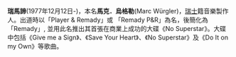 {{onesource|time=2014-06-26T03:36:44+00:00}}
{{primarysources|time=2014-06-26T03:36:44+00:00}}
{{Infobox musical artist <!-- See Wikipedia:WikiProject Musicians -->
| name = Remady
| image =
| caption = Marc Würgler
| image_size = 
| landscape = [[蘇黎世|蘇黎世]], [[瑞士|瑞士]]
| background = non_vocal_instrumentalist
| origin = [[蘇黎世|蘇黎世]], [[瑞士|瑞士]]
| birth_date = {{Birth date and age|mf=yes|1977|12|12}}
| birth_name = Marc Würgler
| genre = [[浩室|浩室]], [[電子浩室|電子浩室]]
| years_active = 1998–現今
| label = [[Phonag_Records|Phonag Records]], Happy Music (FR)
| website = http://www.remady.ch/
}}

'''瑞馬諦'''(1977年12月12日-)，本名'''馬克．烏格勒'''(Marc Würgler)，[[瑞士|瑞士]]籍音樂製作人。出道時以「Player & Remady」或 「Remady P&R」為名，後簡化為 「Remady」, 並用此名推出其首張在商業上成功的大碟《No Superstar》。大碟中包括《Give me a Sign》、《Save Your Heart》、《No Superstar》及《Do It on my Own》等歌曲。